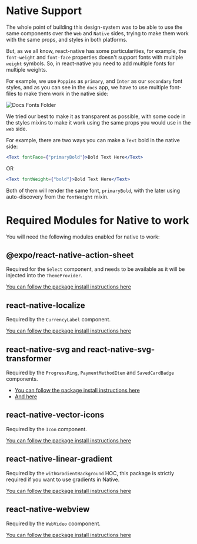 
<Meta title="Native Support" />

# Native Support

The whole point of building this design-system was to be able to use the same components over the `Web` and `Native`
sides, trying to make them work with the same props, and styles in both platforms.

But, as we all know, react-native has some particularities, for example, the `font-weight` and `font-face` properties
doesn't support fonts with multiple `weight` symbols. So, in react-native you need to add multiple fonts for multiple
weights.

For example, we use `Poppins` as `primary`, and `Inter` as our `secondary` font styles, and as you can see in the `docs`
app, we have to use multiple font-files to make them work in the native side:

![Docs Fonts Folder](https://raw.githubusercontent.com/EightSystems/design-system/master/.github/assets/docs-fonts-folder.png)

We tried our best to make it as transparent as possible, with some code in the styles mixins to make it work using the
same props you would use in the `web` side.

For example, there are two ways you can make a `Text` bold in the native side:

```jsx
<Text fontFace={"primaryBold"}>Bold Text Here</Text>
```

OR

```jsx
<Text fontWeight={"bold"}>Bold Text Here</Text>
```

Both of them will render the same font, `primaryBold`, with the later using auto-discovery from the `fontWeight` mixin.

# Required Modules for Native to work

You will need the following modules enabled for native to work:

## @expo/react-native-action-sheet

Required for the `Select` component, and needs to be available as it will be injected into the `ThemeProvider`.

[You can follow the package install instructions here](https://www.npmjs.com/package/@expo/react-native-action-sheet)

## react-native-localize

Required by the `CurrencyLabel` component.

[You can follow the package install instructions here](https://www.npmjs.com/package/react-native-localize)

## react-native-svg and react-native-svg-transformer

Required by the `ProgressRing`, `PaymentMethodItem` and `SavedCardBadge` components.

-   [You can follow the package install instructions here](https://www.npmjs.com/package/react-native-svg)
-   [And here](https://www.npmjs.com/package/react-native-svg-transformer)

## react-native-vector-icons

Required by the `Icon` component.

[You can follow the package install instructions here](https://www.npmjs.com/package/react-native-vector-icons)

## react-native-linear-gradient

Required by the `withGradientBackground` HOC, this package is strictly required if you want to use gradients in Native.

[You can follow the package install instructions here](https://www.npmjs.com/package/react-native-linear-gradient)

## react-native-webview

Required by the `WebVideo` coomponent.

[You can follow the package install instructions here](https://github.com/react-native-webview/react-native-webview)
